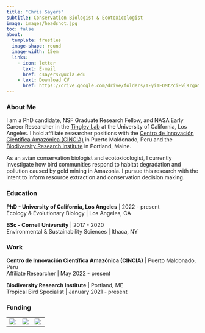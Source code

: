 ```yaml
---
title: "Chris Sayers"
subtitle: Conservation Biologist & Ecotoxicologist
image: images/headshot.jpg
toc: false
about: 
  template: trestles
  image-shape: round
  image-width: 15em
  links:
    - icon: letter
      text: E-mail
      href: csayers2@ucla.edu
    - text: Download CV
      href: https://drive.google.com/drive/folders/1-yi1FOMtZciFvlKrgaMcP2dqQ6fYQUpE?usp=sharing
---
```


### About Me

I am a PhD candidate, NSF Graduate Research Fellow, and NASA Early Career Researcher in the [Tingley Lab](https://www.morgantingley.com/) at the University of California, Los Angeles. I hold affiliate researcher positions with the [Centro de Innovación Científica Amazónica (CINCIA)](https://cincia.wfu.edu/en/) in Puerto Maldonado, Peru and the [Biodiversity Research Institute](https://briwildlife.org/) in Portland, Maine.

As an avian conservation biologist and ecotoxicologist, I currently investigate how bird communities respond to habitat degradation and pollution caused by gold mining in Amazonia. I pursue this research with the intent to inform resource extraction and conservation decision making.

### Education

**PhD - University of California, Los Angeles** \| 2022 - present**\
**Ecology & Evolutionary Biology \| Los Angeles, CA

**BSc - Cornell University** \| 2017 - 2020\
Environmental & Sustainability Sciences \| Ithaca, NY\

### Work

**Centro de Innovación Científica Amazónica (CINCIA)** \| Puerto Maldonado, Peru\
Affiliate Researcher \| May 2022 - present

**Biodiversity Research Institute** \| Portland, ME\
Tropical Bird Specialist \| January 2021 - present

### Funding

|                           |                          |                           |
|---------------------------|--------------------------|---------------------------|
| ![](images/UCLA_Logo.png) | ![](images/NSF_Logo.png) | ![](images/NASA_Logo.png) |
